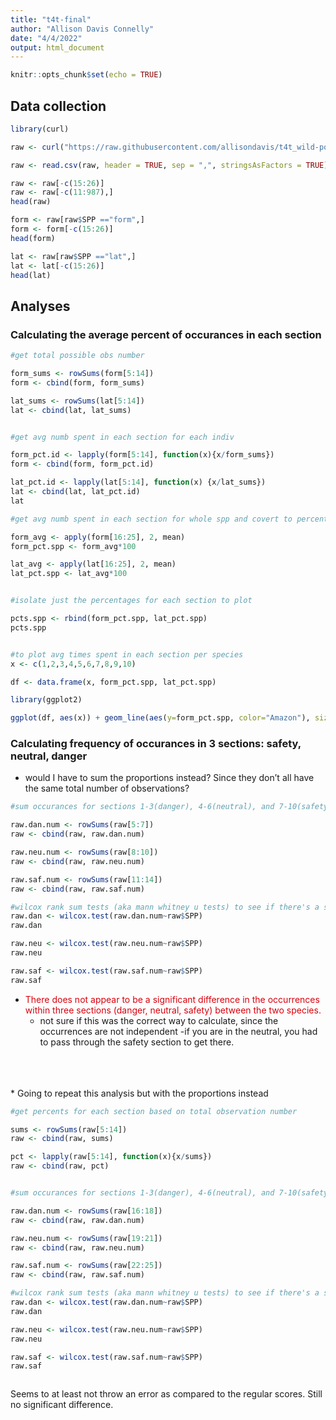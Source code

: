 ```yaml
---
title: "t4t-final"
author: "Allison Davis Connelly"
date: "4/4/2022"
output: html_document
---
```


```r
knitr::opts_chunk$set(echo = TRUE)
```


## Data collection 

```r
library(curl)

raw <- curl("https://raw.githubusercontent.com/allisondavis/t4t_wild-pop/master/t4t_quick-look_SUTS.csv")

raw <- read.csv(raw, header = TRUE, sep = ",", stringsAsFactors = TRUE)

raw <- raw[-c(15:26)]
raw <- raw[-c(11:987),]
head(raw)

form <- raw[raw$SPP =="form",]
form <- form[-c(15:26)]
head(form)

lat <- raw[raw$SPP =="lat",]
lat <- lat[-c(15:26)]
head(lat)


```

## Analyses {.tabset .tabset-fade .tabset-pills}

### Calculating the average percent of occurances in each section

```r

#get total possible obs number

form_sums <- rowSums(form[5:14]) 
form <- cbind(form, form_sums)

lat_sums <- rowSums(lat[5:14])
lat <- cbind(lat, lat_sums)


#get avg numb spent in each section for each indiv

form_pct.id <- lapply(form[5:14], function(x){x/form_sums}) 
form <- cbind(form, form_pct.id)

lat_pct.id <- lapply(lat[5:14], function(x) {x/lat_sums})
lat <- cbind(lat, lat_pct.id)
lat

#get avg numb spent in each section for whole spp and covert to percent

form_avg <- apply(form[16:25], 2, mean) 
form_pct.spp <- form_avg*100                

lat_avg <- apply(lat[16:25], 2, mean)
lat_pct.spp <- lat_avg*100


#isolate just the percentages for each section to plot

pcts.spp <- rbind(form_pct.spp, lat_pct.spp)
pcts.spp


#to plot avg times spent in each section per species
x <- c(1,2,3,4,5,6,7,8,9,10)

df <- data.frame(x, form_pct.spp, lat_pct.spp)

library(ggplot2)

ggplot(df, aes(x)) + geom_line(aes(y=form_pct.spp, color="Amazon"), size= 1.5) + geom_line(aes(y=lat_pct.spp, color="Sailfin"), size = 1.5)  +ylab("Times in section (%)\n") + xlab("Sections") + geom_point(aes(y=form_pct.spp, color="Amazon"),size=2, shape=21, fill="white") + geom_point(aes(y=lat_pct.spp, color="Sailfin"), size=2, shape=21, fill="white") + scale_shape(solid=FALSE) +theme_classic() + scale_color_manual(values = c("#9C964A", "#FAD77B")) + scale_x_continuous(breaks = scales::pretty_breaks(n = 10)) + theme(legend.title=element_blank()) + theme(text = element_text(size = 16))


```


### Calculating frequency of occurances in 3 sections: safety, neutral, danger
  
   - would I have to sum the proportions instead? Since they don't all have the same total number of observations?


```r
#sum occurances for sections 1-3(danger), 4-6(neutral), and 7-10(safety)

raw.dan.num <- rowSums(raw[5:7])
raw <- cbind(raw, raw.dan.num)

raw.neu.num <- rowSums(raw[8:10])
raw <- cbind(raw, raw.neu.num)

raw.saf.num <- rowSums(raw[11:14])
raw <- cbind(raw, raw.saf.num)

#wilcox rank sum tests (aka mann whitney u tests) to see if there's a significant difference between species within each section
raw.dan <- wilcox.test(raw.dan.num~raw$SPP)
raw.dan

raw.neu <- wilcox.test(raw.neu.num~raw$SPP)
raw.neu

raw.saf <- wilcox.test(raw.saf.num~raw$SPP)
raw.saf


```

* <font color = "darkorchid4"> There does not appear to be a significant difference in the occurrences within three sections (danger, neutral, safety) between the two species.</font>
    + not sure if this was the correct way to calculate, since the occurrences are not independent -if you are in the neutral, you had to pass through the safety section to get there. 

<br><br><br>
* Going to repeat this analysis but with the proportions instead


```r

#get percents for each section based on total observation number

sums <- rowSums(raw[5:14]) 
raw <- cbind(raw, sums)

pct <- lapply(raw[5:14], function(x){x/sums}) 
raw <- cbind(raw, pct)


#sum occurances for sections 1-3(danger), 4-6(neutral), and 7-10(safety)

raw.dan.num <- rowSums(raw[16:18])
raw <- cbind(raw, raw.dan.num)

raw.neu.num <- rowSums(raw[19:21])
raw <- cbind(raw, raw.neu.num)

raw.saf.num <- rowSums(raw[22:25])
raw <- cbind(raw, raw.saf.num)

#wilcox rank sum tests (aka mann whitney u tests) to see if there's a significant difference between species within each section
raw.dan <- wilcox.test(raw.dan.num~raw$SPP)
raw.dan

raw.neu <- wilcox.test(raw.neu.num~raw$SPP)
raw.neu

raw.saf <- wilcox.test(raw.saf.num~raw$SPP)
raw.saf



```


Seems to at least not throw an error as compared to the regular scores. Still no significant difference. 
